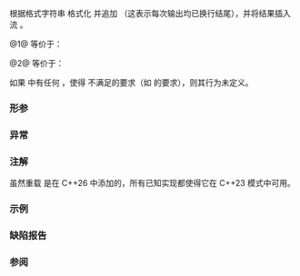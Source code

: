 {{cpp/title|println{{small|(std::ostream)}}}}
{{cpp/io/basic_ostream/navbar}}
{{dcl begin}}
{{dcl header|ostream}}
{{dcla|num=1|since=c++23|
template&lt; class... Args &gt;
void println( std::ostream&amp; os, std::format_string&lt;Args...&gt; fmt, Args&amp;&amp;... args );
}}
{{dcla|num=2|since=c++26|
void println( std::ostream&amp; os );
}}
{{dcl end}}

根据格式字符串 {{tt|fmt}} 格式化 {{tt|args}} 并追加 {{c|'\n'}}（这表示每次输出均已换行结尾），并将结果插入流 {{c|os}}。

@1@ 等价于：
{{box|{{ltt|cpp/io/basic_ostream/print|std::print}}{{c/core|(os, "{}\n", std::format(os.getloc(), fmt, args...));}}}}

@2@ 等价于：
{{box|{{ltt|cpp/io/basic_ostream/print|std::print}}{{c/core|(os, "\n");}}}}

如果 {{tt|Args}} 中有任何 {{tt|Ti}}，使得 {{c/core|std::formatter&lt;Ti, char&gt;}} 不满足{{named req|BasicFormatter}}的要求（如 {{c|std::make_format_args}} 的要求），则其行为未定义。

===形参===
{{par begin}}
{{par|os|要插入数据的输出流}}
{{par|fmt|{{include|cpp/utility/format/format string}}}}
{{par|args...|要格式化的实参}}
{{par end}}

===异常===
{{std print ostream exceptions}}

===注解===
虽然重载 {{vl|2}} 是在 C++26 中添加的，所有已知实现都使得它在 C++23 模式中可用。

{{ftm begin|sort=yes}}
{{ftm|std=C++23|value=202207L|__cpp_lib_print|格式化输出}}
{{ftm|std=C++23|value=202207L|__cpp_lib_format|暴露 {{lc|std::basic_format_string}}}}
{{ftm end}}

===示例===
{{example
|code=
|output=
}}

===缺陷报告===
{{dr list begin}}
{{dr list item|wg=lwg|dr=4088|std=C++23|before={{vl|1}} 在格式化实参时忽略了 {{c|os}} 浸染的本地环境|after=使用该本地环境}}
{{dr list end}}

===参阅===
{{dsc begin}}
{{dsc inc|cpp/io/basic_ostream/dsc print}}
{{dsc inc|cpp/io/dsc println}}
{{dsc inc|cpp/utility/format/dsc format}}
{{dsc end}}

{{langlinks|de|en|es|fr|ja|ru}}